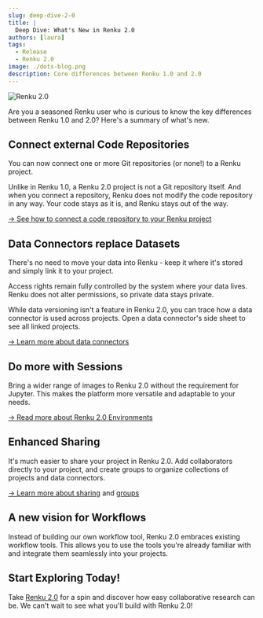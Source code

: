 ```yaml
---
slug: deep-dive-2-0
title: |
  Deep Dive: What's New in Renku 2.0
authors: [laura]
tags:
  - Release
  - Renku 2.0
image: ./dots-blog.png
description: Core differences between Renku 1.0 and 2.0
---
```


![Renku 2.0](./dots-blog.png)

Are you a seasoned Renku user who is curious to know the key differences between Renku 1.0 and 2.0?
Here's a summary of what's new.

<!-- truncate -->

## Connect external Code Repositories

You can now connect one or more Git repositories (or none!) to a Renku project.

Unlike in Renku 1.0, a Renku 2.0 project is not a Git repository itself. And when you connect a
repository, Renku does not modify the code repository in any way. Your code stays as it is, and
Renku stays out of the way.

[→ See how to connect a code repository to your Renku
project](https://www.notion.so/Code-repository-2bbc38797efe4ed1b5f6be16fd95b82e?pvs=21)

## Data Connectors replace Datasets

There's no need to move your data into Renku - keep it where it's stored and simply link it to your
project.

Access rights remain fully controlled by the system where your data lives. Renku does not alter
permissions, so private data stays private.

While data versioning isn't a feature in Renku 2.0, you can trace how a data connector is used
across projects. Open a data connector's side sheet to see all linked projects.

[→ Learn more about data
connectors](https://www.notion.so/Data-connector-3ae1e46fdb094cc48516a104457e5633?pvs=21)

## Do more with Sessions

Bring a wider range of images to Renku 2.0 without the requirement for Jupyter. This makes the
platform more versatile and adaptable to your needs.

[→ Read more about Renku 2.0
Environments](https://www.notion.so/Environment-338f0b4e5fe04437a36dfa620a126304?pvs=21)

## Enhanced Sharing

It's much easier to share your project in Renku 2.0. Add collaborators directly to your project, and
create groups to organize collections of projects and data connectors.

[→ Learn more about
sharing](https://www.notion.so/How-to-add-people-to-a-project-9026ada14bd7446cbd6a0a638a7eb5d1?pvs=21)
and [groups](https://www.notion.so/How-to-create-a-group-d704bacc38b644c19470a223b2b320cb?pvs=21)

## A new vision for Workflows

Instead of building our own workflow tool, Renku 2.0 embraces existing workflow tools. This allows
you to use the tools you're already familiar with and integrate them seamlessly into your projects.

## Start Exploring Today!

Take [Renku 2.0](https://renkulab.io) for a spin and discover how easy collaborative research can
be. We can't wait to see what you'll build with Renku 2.0!
